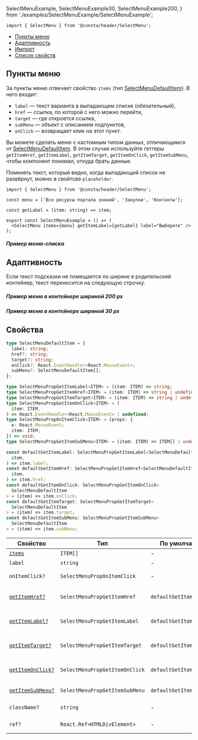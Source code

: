   SelectMenuExample,
  SelectMenuExample30,
  SelectMenuExample200,
} from './examples/SelectMenuExample/SelectMenuExample';

```tsx
import { SelectMenu } from '@consta/header/SelectMenu';
```

<MdxMenu>

- [Пункты меню](#пункты-меню)
- [Адаптивность](#адаптивность)
- [Импорт](#импорт)
- [Список свойств](#свойства)

</MdxMenu>

## Пункты меню

За пункты меню отвечает свойство `items` (тип [SelectMenuDefaultItem](#свойства)). В него входит:

- `label` — текст варианта в выпадающем списке (обязательный),
- `href` — ссылка, по которой с него можно перейти,
- `target` — где откроется ссылка,
- `subMenu` — объект с описанием подпунктов,
- `onClick` — возвращает клик на этот пункт.

Вы можете сделать меню с кастомным типом данных, отличающимся от [SelectMenuDefaultItem](#свойства).
В этом случае используйте геттеры
`getItemHref`, `getItemLabel`, `getItemTarget`, `getItemOnClick`, `getItemSubMenu`,
чтобы компонент понимал, откуда брать данные.

Поменять текст, который видно, когда выпадающий список не развёрнут, можно в свойтсве `placeholder`.

```tsx
import { SelectMenu } from '@consta/header/SelectMenu';

const menu = ['Все ресурсы портала знаний', 'Закупки', 'Контакты'];

const getLabel = (item: string) => item;

export const SelectMenuExample = () => (
  <SelectMenu items={menu} getItemLabel={getLabel} label="Выберите" />
);
```

##### Пример меню-списка

<SelectMenuExample />

## Адаптивность

Если текст подсказки не помещается по ширине в родительский контейнер, текст переносится на следующую строчку.

##### Пример меню в контейнере шириной 200 px

<SelectMenuExample200 />

##### Пример меню в контейнере шириной 30 px

<SelectMenuExample30 />

## Свойства

```ts
type SelectMenuDefaultItem = {
  label: string;
  href?: string;
  target?: string;
  onClick?: React.EventHandler<React.MouseEvent>;
  subMenu?: SelectMenuDefaultItem[];
};

type SelectMenuPropGetItemLabel<ITEM> = (item: ITEM) => string;
type SelectMenuPropGetItemHref<ITEM> = (item: ITEM) => string | undefined;
type SelectMenuPropGetItemTarget<ITEM> = (item: ITEM) => string | undefined;
type SelectMenuPropGetItemOnClick<ITEM> = (
  item: ITEM,
) => React.EventHandler<React.MouseEvent> | undefined;
type SelectMenuPropOnItemClick<ITEM> = (props: {
  e: React.MouseEvent;
  item: ITEM;
}) => void;
type SelectMenuPropGetItemSubMenu<ITEM> = (item: ITEM) => ITEM[] | undefined;

const defaultGetItemLabel: SelectMenuPropGetItemLabel<SelectMenuDefaultItem> = (
  item,
) => item.label;
const defaultGetItemHref: SelectMenuPropGetItemHref<SelectMenuDefaultItem> = (
  item,
) => item.href;
const defaultGetItemOnClick: SelectMenuPropGetItemOnClick<
  SelectMenuDefaultItem
> = (item) => item.onClick;
const defaultGetItemTarget: SelectMenuPropGetItemTarget<
  SelectMenuDefaultItem
> = (item) => item.target;
const defaultGetItemSubMenu: SelectMenuPropGetItemSubMenu<
  SelectMenuDefaultItem
> = (item) => item.subMenu;
```

| Свойство                          | Тип                            | По умолчанию            | Описание                                       |
| --------------------------------- | ------------------------------ | ----------------------- | ---------------------------------------------- |
| [`items`](#пункты-меню)           | `ITEM[]`                       | -                       | Элементы                                       |
| `label`                           | `string`                       | -                       | Надпись                                        |
| `onItemClick?`                    | `SelectMenuPropOnItemClick`    | -                       | Функция клика по элементу                      |
| [`getItemHref?`](#пункты-меню)    | `SelectMenuPropGetItemHref`    | `defaultGetItemHref`    | Функция для определения `href` элемента        |
| [`getItemLabel?`](#пункты-меню)   | `SelectMenuPropGetItemLabel`   | `defaultGetItemLabel`   | Функция для определения заголовка элемента     |
| [`getItemTarget?`](#пункты-меню)  | `SelectMenuPropGetItemTarget`  | `defaultGetItemTarget`  | Функция для определения `target` элемента      |
| [`getItemOnClick?`](#пункты-меню) | `SelectMenuPropGetItemOnClick` | `defaultGetItemOnClick` | Функция для определения функции клика элемента |
| [`getItemSubMenu?`](#пункты-меню) | `SelectMenuPropGetItemSubMenu` | `defaultGetItemSubMenu` | Функция для определения подменю                |
| `className?`                      | `string`                       | -                       | Дополнительный CSS-класс                       |
| `ref?`                            | `React.Ref<HTMLDivElement>`    | -                       | Ссылка на корневой DOM-элемент                 |
